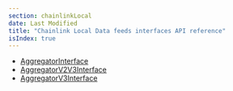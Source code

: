 ```yaml
---
section: chainlinkLocal
date: Last Modified
title: "Chainlink Local Data feeds interfaces API reference"
isIndex: true
---
```


- [AggregatorInterface](/chainlink-local/api-reference/solidity/data-feeds/interfaces/aggregatorinterface)
- [AggregatorV2V3Interface](/chainlink-local/api-reference/solidity/data-feeds/interfaces/aggregatorv2v3interface)
- [AggregatorV3Interface](/chainlink-local/api-reference/solidity/data-feeds/interfaces/aggregatorv3interface)
